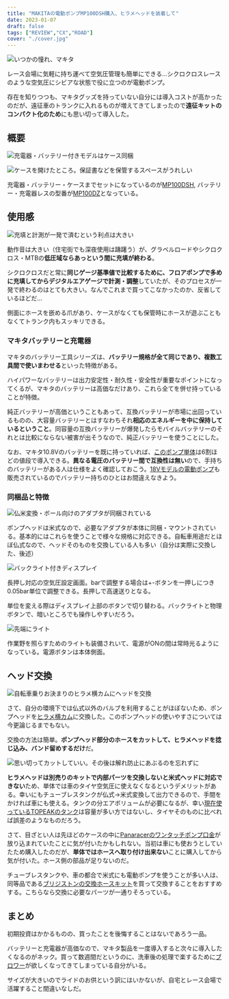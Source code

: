 ```yaml
---
title: "MAKITAの電動ポンプMP100DSH購入、ヒラメヘッドを装着して"
date: 2023-01-07
draft: false
tags: ["REVIEW","CX","ROAD"]
cover: "./cover.jpg"
---
```


![いつかの憧れ、マキタ](./cover.jpg)

レース会場に気軽に持ち運べて空気圧管理も簡単にできる…シクロクロスレースのような空気圧にシビアな状態で役に立つのが電動ポンプ。

存在を知りつつも、マキタグッズを持っていない自分には導入コストが高かったのだが、遠征車のトランクに入れるものが増えてきてしまったので**遠征キットのコンパクト化のため**にも思い切って導入した。

## 概要

![充電器・バッテリー付きモデルはケース同梱](./overview.jpg)

![ケースを開けたところ。保証書などを保管するスペースがうれしい](./kit.jpg)

充電器・バッテリー・ケースまでセットになっているのが[MP100DSH](https://amzn.to/3vIgguO), バッテリー・充電器レスの型番が[MP100DZ](https://amzn.to/3XasoR1)となっている。

<LinkBox url="https://www.amazon.co.jp/dp/B07LBVRSY1/" isAmazonLink />

## 使用感

![充填と計測が一発で済むという利点は大きい](./air_in.jpg)

動作音は大きい（住宅街でも深夜使用は躊躇う）が、グラベルロードやシクロクロス・MTBの**低圧域ならあっという間に充填が終わる**。

シクロクロスだと常に**同じゲージ基準値で比較するために、フロアポンプで多めに充填してからデジタルエアゲージで計測・調整**していたが、そのプロセスが一発で終わるのはとても大きい。なんでこれまで買ってこなかったのか、反省しているほどだ…

側面にホースを嵌める爪があり、ケースがなくても保管時にホースが遊ぶこともなくてトランク内もスッキリできる。

### マキタバッテリーと充電器

マキタのバッテリー工具シリーズは、**バッテリー規格が全て同じであり、複数工具間で使いまわせる**といった特徴がある。

ハイパワーなバッテリーは出力安定性・耐久性・安全性が重要なポイントになってくるが、マキタのバッテリーは高価なだけあり、これら全てを併せ持っていることが特徴。

純正バッテリーが高価ということもあって、互換バッテリーが市場に出回っているものの、大容量バッテリーとはすなわちそれ**相応のエネルギーを中に保持しているということ**。同容量の互換バッテリーが爆発したらモバイルバッテリーのそれとは比較にならない被害が出そうなので、純正バッテリーを使うことにした。

なお、マキタ10.8Vのバッテリーを既に持っていれば、[このポンプ単体](https://amzn.to/3XasoR1)は6割ほどの値段で導入できる。**異なる電圧のバッテリー間で互換性は無い**ので、手持ちのバッテリーがある人は仕様をよく確認しておこう。[18Vモデルの電動ポンプ](https://amzn.to/3Xe93P2)も販売されているのでバッテリー持ちのひとはお間違えなきよう。

### 同梱品と特徴

![仏米変換・ボール向けのアダプタが同梱されている](./adapter.jpg)

ポンプヘッドは米式なので、必要なアダプタが本体に同梱・マウントされている。基本的にはこれらを使うことで様々な規格に対応できる。自転車用途だとほぼ仏式なので、ヘッドそのものを交換している人も多い（自分は実際に交換した、後述）

![バックライト付きディスプレイ](./display.jpg)

長押し対応の空気圧設定画面。barで調整する場合は+-ボタンを一押しにつき0.05bar単位で調整できる。長押しで高速送りとなる。

単位を変える際はディスプレイ上部のボタンで切り替わる。バックライトと物理ボタンで、暗いところでも操作しやすいだろう。

![先端にライト](./light.jpg)

作業野を照らすためのライトも装備されいて、電源がONの間は常時光るようになっている。電源ボタンは本体側面。

## ヘッド交換

![自転車乗りお決まりのヒラメ横カムにヘッドを交換](./change_head.jpg)

さて、自分の環境下では仏式以外のバルブを利用することがほぼないため、ポンプヘッドを[ヒラメ横カム](https://amzn.to/3VRqALx)に交換した。このポンプヘッドの使いやすさについては今更論じるまでもない。

<LinkBox url="https://www.amazon.co.jp/dp/B07GJ9NC4K" isAmazonLink />

交換の方法は簡単。**ポンプヘッド部分のホースをカットして、ヒラメヘッドを捻じ込み、バンド留めするだけ**だ。

![思い切ってカットしていい。その後は解れ防止にあぶるのを忘れずに](./cut.jpg)

**ヒラメヘッドは別売りのキットで内部パーツを交換しないと米式ヘッドに対応できない**ため、単体では車のタイヤ空気圧に使えなくなるというデメリットがある。幸いにもチューブレスタンクが仏式→米式変換して出力できるので、手間をかければ車にも使える。タンクの分エアボリュームが必要になるが、幸い[現在使っているTOPEAKのタンク](https://amzn.to/3IsVkQb)は容量が多い方ではないし、タイヤそのものに比べれば誤差のようなものだろう。

さて、目ざとい人は先ほどのケースの中に[Panaracerのワンタッチポンプ口金](https://amzn.to/3ihju5B)が放り込まれていたことに気が付いたかもしれない。当初は車にも使おうとしていたため購入したのだが、**単体ではホースへ取り付け出来ない**ことに購入してから気が付いた。ホース側の部品が足りないのだ。

チューブレスタンクや、車の都合で米式にも電動ポンプを使うことが多い人は、同等品である[ブリジストンの交換ホースキット](https://amzn.to/3VNMW0t)を買って交換することをおすすめする。こちらなら交換に必要なパーツが一通りそろっている。

<LinkBox url="https://www.amazon.co.jp/dp/B01N0KHTKX/" isAmazonLink />

## まとめ

初期投資はかかるものの、買ったことを後悔することはないであろう一品。

バッテリーと充電器が高価なので、マキタ製品を一度導入すると次々に導入したくなるのがネック。買って数週間だというのに、洗車後の処理で楽するために[ブロワー](https://amzn.to/3VSccCW)が欲しくなってきてしまっている自分がいる。

サイズが大きいのでライドのお供という訳にはいかないが、自宅とレース会場で活躍すること間違いなしだ。

<LinkBox url="https://www.amazon.co.jp/dp/B07LBVRSY1/" isAmazonLink />
